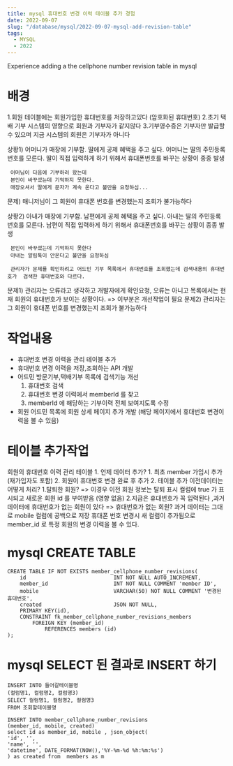 ```yaml
---
title: mysql 휴대번호 변경 이력 테이블 추가 경험
date: 2022-09-07
slug: "/database/mysql/2022-09-07-mysql-add-revision-table"
tags:
  - MYSQL
  - 2022
---
```

Experience adding a the cellphone number revision table in mysql
# 배경
1.회원 테이블에는 회원가입한 휴대번호를 저장하고있다 (암호화된 휴대번호)
2.초기 택배 기부 시스템의 영향으로 회원과 기부자가 같지않다
3.기부영수증은 기부자만 발급할 수 있으며 지금 시스템의 회원은 기부자가 아니다

상황1) 어머니가 매장에 기부함.
     딸에게 공제 혜택을 주고 싶다.
     어머니는 딸의 주민등록 번호를 모른다.
     딸이 직접 입력하게 하기 위해서 휴대폰번호를 바꾸는 상황이 종종 발생

     어머님이 다음에 기부하러 왔는데
     본인이 바꾸셨는데 기억하지 못한다.
     매장오셔서 딸에게 문자가 계속 온다고 불만을 요청하심...

문제) 매니저님이 그 회원이 휴대폰 번호를 변경했는지 조회가 불가능하다


상황2) 아내가 매장에 기부함.
     남편에게 공제 혜택을 주고 싶다.
     아내는 딸의 주민등록 번호를 모른다.
     남편이 직접 입력하게 하기 위해서 휴대폰번호를 바꾸는 상황이 종종 발생

     본인이 바꾸셨는데 기억하지 못한다
     아내는 알림톡이 안온다고 불만을 요청하심

     관리자가 문제를 확인하려고 어드민 기부 목록에서 휴대번호를 조회했는데 검색내용의 휴대번호가  검색한 휴대번호와 다르다.
 문제1)    관리자는 오류라고 생각하고 개발자에게 확인요청, 오류는 아니고 목록에서는 현재 회원의 휴대번호가 보이는 상황이다.
        => 이부분은 개선작업이 필요
 문제2)    관리자는 그 회원이 휴대폰 번호를 변경했는지 조회가 불가능하다


# 작업내용
* 휴대번호 변경 이력을 관리 테이블 추가
* 휴대번호 변경 이력을 저장,조회하는 API 개발
* 어드민 방문기부,택배기부 목록에 검색기능 개선
    1. 휴대번호 검색
    2. 휴대번호 변경 이력에서 memberId 를 찾고
    3. memberId 에 해당하는 기부이력 전체 보여지도록 수정
* 회원 어드민 목록에 회원 상세 페이지 추가 개발 (해당 페이지에서 휴대번호 변경이력을 볼 수 있음)


# 테이블 추가작업

회원의 휴대번호 이력 관리 테이블
    1. 언제 데이터 추가?
           1. 최초 member 가입시 추가 (재가입자도 포함)
           2. 회원이 휴대번호 변경 완료 후 추가
    2. 테이블 추가 이전데이터는 어떻게 처리?
           1.탈퇴한 회원? => 이경우 이전 회원 정보는 탈퇴 표시 컬럼에 true 가 표시되고 새로운 회원 id 를 부여받음 (영향 없음)
           2.지금은 휴대번호가 꼭 입력된다 ,과거 데이터에 휴대번호가 없는 회원이 있다 => 휴대번호가 없는 회원?
                과거 데이터는 그대로 mobile 컬럼에 공백으로 저장
                휴대폰 번호 변경시 새 컬럼이 추가됨으로 member_id 로 특정 회원의 변경 이력을 볼 수 있다.


# mysql CREATE TABLE
```
CREATE TABLE IF NOT EXISTS member_cellphone_number_revisions(
    id                            INT NOT NULL AUTO_INCREMENT,
    member_id                     INT NOT NULL COMMENT 'member ID',
    mobile                        VARCHAR(50) NOT NULL COMMENT '변경된 휴대번호',
    created                       JSON NOT NULL,
    PRIMARY KEY(id),
    CONSTRAINT fk_member_cellphone_number_revisions_members
        FOREIGN KEY (member_id)
            REFERENCES members (id)
);
```
# mysql SELECT 된 결과로 INSERT 하기

```
INSERT INTO 들어갈테이블명
(컬럼명1, 컬럼명2, 컬럼명3)
SELECT 컬럼명1, 컬럼명2, 컬럼명3
FROM 조회할테이블명
```
```
INSERT INTO member_cellphone_number_revisions
(member_id, mobile, created)
select id as member_id, mobile , json_object(
'id', '',
'name', '',
'datetime', DATE_FORMAT(NOW(),'%Y-%m-%d %h:%m:%s')
) as created from  members as m
```
